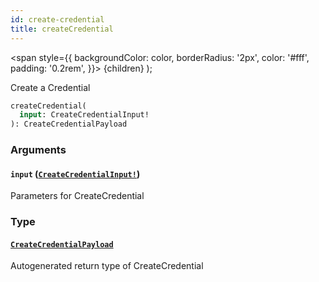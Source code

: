 ```yaml
---
id: create-credential
title: createCredential
---
```


<span
style={{
      backgroundColor: color,
      borderRadius: '2px',
      color: '#fff',
      padding: '0.2rem',
    }}>
{children}
</span>
);

Create a Credential

```graphql
createCredential(
  input: CreateCredentialInput!
): CreateCredentialPayload

```

### Arguments

#### `input` ([`CreateCredentialInput!`](/api/inputs/create-credential-input))

Parameters for CreateCredential

### Type

#### [`CreateCredentialPayload`](/api/objects/create-credential-payload)

Autogenerated return type of CreateCredential
